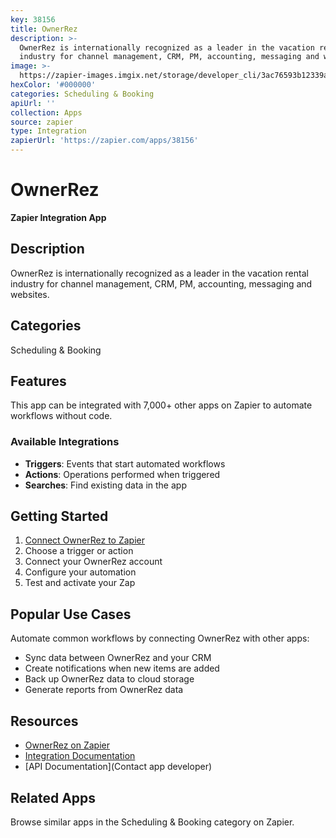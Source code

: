 ```yaml
---
key: 38156
title: OwnerRez
description: >-
  OwnerRez is internationally recognized as a leader in the vacation rental
  industry for channel management, CRM, PM, accounting, messaging and websites.
image: >-
  https://zapier-images.imgix.net/storage/developer_cli/3ac76593b12339afd9b44e8ef3d16e65.png?auto=format%2Ccompress&ixlib=python-3.0.0&q=50
hexColor: '#000000'
categories: Scheduling & Booking
apiUrl: ''
collection: Apps
source: zapier
type: Integration
zapierUrl: 'https://zapier.com/apps/38156'
---
```

# OwnerRez

**Zapier Integration App**

## Description

OwnerRez is internationally recognized as a leader in the vacation rental industry for channel management, CRM, PM, accounting, messaging and websites.

## Categories

Scheduling & Booking

## Features

This app can be integrated with 7,000+ other apps on Zapier to automate workflows without code.

### Available Integrations

- **Triggers**: Events that start automated workflows
- **Actions**: Operations performed when triggered
- **Searches**: Find existing data in the app

## Getting Started

1. [Connect OwnerRez to Zapier](https://zapier.com/apps/38156)
2. Choose a trigger or action
3. Connect your OwnerRez account
4. Configure your automation
5. Test and activate your Zap

## Popular Use Cases

Automate common workflows by connecting OwnerRez with other apps:

- Sync data between OwnerRez and your CRM
- Create notifications when new items are added
- Back up OwnerRez data to cloud storage
- Generate reports from OwnerRez data

## Resources

- [OwnerRez on Zapier](https://zapier.com/apps/38156)
- [Integration Documentation](https://zapier.com/apps/38156/integrations)
- [API Documentation](Contact app developer)

## Related Apps

Browse similar apps in the Scheduling & Booking category on Zapier.
